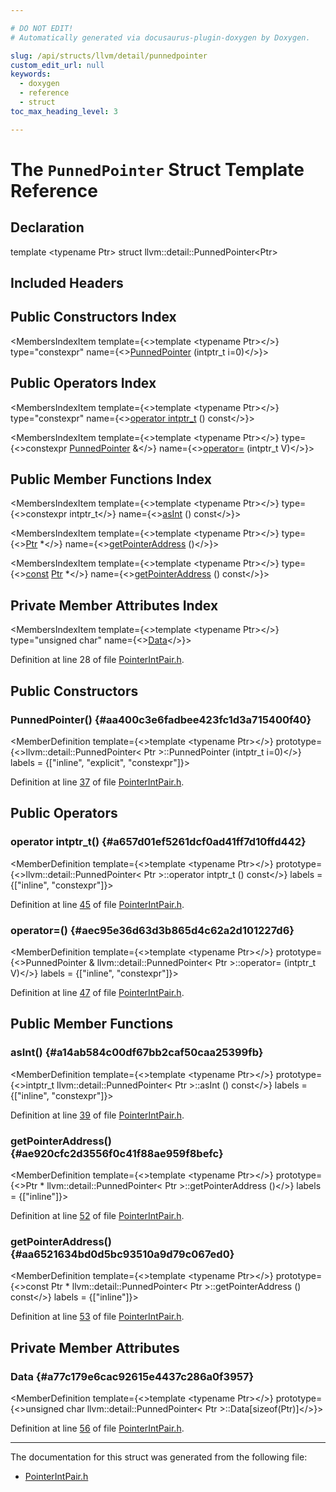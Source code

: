 ```yaml
---

# DO NOT EDIT!
# Automatically generated via docusaurus-plugin-doxygen by Doxygen.

slug: /api/structs/llvm/detail/punnedpointer
custom_edit_url: null
keywords:
  - doxygen
  - reference
  - struct
toc_max_heading_level: 3

---
```





# The `PunnedPointer` Struct Template Reference

<DoxygenPage pluginConfig={pluginConfig}>



## Declaration

<CodeBlock>template &lt;typename Ptr&gt;
struct llvm::detail::PunnedPointer&lt;Ptr&gt;</CodeBlock>

## Included Headers

<IncludesList>
<IncludesListItem
  filePath="llvm/ADT/PointerIntPair.h"
  permalink="/docs/api/files/include/include/llvm/include/llvm/adt/pointerintpair-h"
  isLocal="true" />
</IncludesList>

## Public Constructors Index

<MembersIndex>

<MembersIndexItem
  template={<>template &lt;typename Ptr&gt;</>}
  type="constexpr"
  name={<><a href="#aa400c3e6fadbee423fc1d3a715400f40">PunnedPointer</a> (intptr&#95;t i=0)</>}>
</MembersIndexItem>

</MembersIndex>

## Public Operators Index

<MembersIndex>

<MembersIndexItem
  template={<>template &lt;typename Ptr&gt;</>}
  type="constexpr"
  name={<><a href="#a657d01ef5261dcf0ad41ff7d10ffd442">operator intptr&#95;t</a> () const</>}>
</MembersIndexItem>

<MembersIndexItem
  template={<>template &lt;typename Ptr&gt;</>}
  type={<>constexpr <a href="/docs/api/structs/llvm/detail/punnedpointer">PunnedPointer</a> &amp;</>}
  name={<><a href="#aec95e36d63d3b865d4c62a2d101227d6">operator=</a> (intptr&#95;t V)</>}>
</MembersIndexItem>

</MembersIndex>

## Public Member Functions Index

<MembersIndex>

<MembersIndexItem
  template={<>template &lt;typename Ptr&gt;</>}
  type={<>constexpr intptr&#95;t</>}
  name={<><a href="#a14ab584c00df67bb2caf50caa25399fb">asInt</a> () const</>}>
</MembersIndexItem>

<MembersIndexItem
  template={<>template &lt;typename Ptr&gt;</>}
  type={<><a href="/docs/api/files/lib/lib/analysis/targetlibraryinfo-cpp/#aca185e6d0e9f423dbb24440206454872a11dbf501abf829b3ab7049c2d3a8a053">Ptr</a> &#42;</>}
  name={<><a href="#ae920cfc2d3556f0c41f88ae959f8befc">getPointerAddress</a> ()</>}>
</MembersIndexItem>

<MembersIndexItem
  template={<>template &lt;typename Ptr&gt;</>}
  type={<><a href="/docs/api/files/lib/lib/target/lib/target/aarch64/aarch64promoteconstant-cpp/#a90f8350fecae261c25be85d38b451bff">const</a> <a href="/docs/api/files/lib/lib/analysis/targetlibraryinfo-cpp/#aca185e6d0e9f423dbb24440206454872a11dbf501abf829b3ab7049c2d3a8a053">Ptr</a> &#42;</>}
  name={<><a href="#aa6521634bd0d5bc93510a9d79c067ed0">getPointerAddress</a> () const</>}>
</MembersIndexItem>

</MembersIndex>

## Private Member Attributes Index

<MembersIndex>

<MembersIndexItem
  template={<>template &lt;typename Ptr&gt;</>}
  type="unsigned char"
  name={<><a href="#a77c179e6cac92615e4437c286a0f3957">Data</a></>}>
</MembersIndexItem>

</MembersIndex>


Definition at line 28 of file <a href="/docs/api/files/include/include/llvm/include/llvm/adt/pointerintpair-h">PointerIntPair.h</a>.

<SectionDefinition>

## Public Constructors

### PunnedPointer() {#aa400c3e6fadbee423fc1d3a715400f40}

<MemberDefinition
  template={<>template &lt;typename Ptr&gt;</>}
  prototype={<>llvm::detail::PunnedPointer&lt; Ptr &gt;::PunnedPointer (intptr&#95;t i=0)</>}
  labels = {["inline", "explicit", "constexpr"]}>

Definition at line <a href="/docs/api/files/include/include/llvm/include/llvm/adt/pointerintpair-h/#l00037">37</a> of file <a href="/docs/api/files/include/include/llvm/include/llvm/adt/pointerintpair-h">PointerIntPair.h</a>.
</MemberDefinition>

</SectionDefinition>

<SectionDefinition>

## Public Operators

### operator intptr&#95;t() {#a657d01ef5261dcf0ad41ff7d10ffd442}

<MemberDefinition
  template={<>template &lt;typename Ptr&gt;</>}
  prototype={<>llvm::detail::PunnedPointer&lt; Ptr &gt;::operator intptr&#95;t () const</>}
  labels = {["inline", "constexpr"]}>

Definition at line <a href="/docs/api/files/include/include/llvm/include/llvm/adt/pointerintpair-h/#l00045">45</a> of file <a href="/docs/api/files/include/include/llvm/include/llvm/adt/pointerintpair-h">PointerIntPair.h</a>.
</MemberDefinition>

### operator=() {#aec95e36d63d3b865d4c62a2d101227d6}

<MemberDefinition
  template={<>template &lt;typename Ptr&gt;</>}
  prototype={<>PunnedPointer &amp; llvm::detail::PunnedPointer&lt; Ptr &gt;::operator= (intptr&#95;t V)</>}
  labels = {["inline", "constexpr"]}>

Definition at line <a href="/docs/api/files/include/include/llvm/include/llvm/adt/pointerintpair-h/#l00047">47</a> of file <a href="/docs/api/files/include/include/llvm/include/llvm/adt/pointerintpair-h">PointerIntPair.h</a>.
</MemberDefinition>

</SectionDefinition>

<SectionDefinition>

## Public Member Functions

### asInt() {#a14ab584c00df67bb2caf50caa25399fb}

<MemberDefinition
  template={<>template &lt;typename Ptr&gt;</>}
  prototype={<>intptr&#95;t llvm::detail::PunnedPointer&lt; Ptr &gt;::asInt () const</>}
  labels = {["inline", "constexpr"]}>

Definition at line <a href="/docs/api/files/include/include/llvm/include/llvm/adt/pointerintpair-h/#l00039">39</a> of file <a href="/docs/api/files/include/include/llvm/include/llvm/adt/pointerintpair-h">PointerIntPair.h</a>.
</MemberDefinition>

### getPointerAddress() {#ae920cfc2d3556f0c41f88ae959f8befc}

<MemberDefinition
  template={<>template &lt;typename Ptr&gt;</>}
  prototype={<>Ptr &#42; llvm::detail::PunnedPointer&lt; Ptr &gt;::getPointerAddress ()</>}
  labels = {["inline"]}>

Definition at line <a href="/docs/api/files/include/include/llvm/include/llvm/adt/pointerintpair-h/#l00052">52</a> of file <a href="/docs/api/files/include/include/llvm/include/llvm/adt/pointerintpair-h">PointerIntPair.h</a>.
</MemberDefinition>

### getPointerAddress() {#aa6521634bd0d5bc93510a9d79c067ed0}

<MemberDefinition
  template={<>template &lt;typename Ptr&gt;</>}
  prototype={<>const Ptr &#42; llvm::detail::PunnedPointer&lt; Ptr &gt;::getPointerAddress () const</>}
  labels = {["inline"]}>

Definition at line <a href="/docs/api/files/include/include/llvm/include/llvm/adt/pointerintpair-h/#l00053">53</a> of file <a href="/docs/api/files/include/include/llvm/include/llvm/adt/pointerintpair-h">PointerIntPair.h</a>.
</MemberDefinition>

</SectionDefinition>

<SectionDefinition>

## Private Member Attributes

### Data {#a77c179e6cac92615e4437c286a0f3957}

<MemberDefinition
  template={<>template &lt;typename Ptr&gt;</>}
  prototype={<>unsigned char llvm::detail::PunnedPointer&lt; Ptr &gt;::Data&#91;sizeof(Ptr)&#93;</>}>

Definition at line <a href="/docs/api/files/include/include/llvm/include/llvm/adt/pointerintpair-h/#l00056">56</a> of file <a href="/docs/api/files/include/include/llvm/include/llvm/adt/pointerintpair-h">PointerIntPair.h</a>.
</MemberDefinition>

</SectionDefinition>

<hr/>

The documentation for this struct was generated from the following file:

<ul>
<li><a href="/docs/api/files/include/include/llvm/include/llvm/adt/pointerintpair-h">PointerIntPair.h</a></li>
</ul>

</DoxygenPage>
